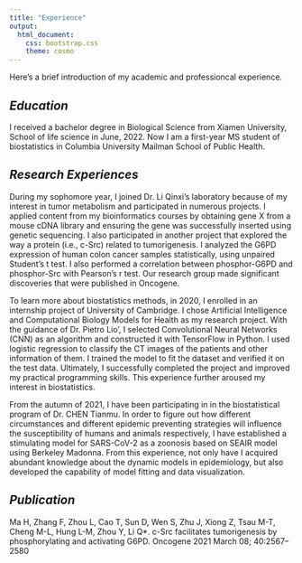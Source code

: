 ```yaml
---
title: "Experience"
output: 
  html_document:
    css: bootstrap.css
    theme: cosmo
---
```

Here's a brief introduction of my academic and professioncal experience.

## *Education*
I received a bachelor degree in Biological Science from Xiamen University, School of life science in June, 2022. Now I am a first-year MS student of biostatistics in Columbia University Mailman School of Public Health.

## *Research Experiences*
During my sophomore year, I joined Dr. Li Qinxi’s laboratory because of my interest in tumor metabolism and participated in numerous projects. I applied content from my bioinformatics courses by obtaining gene X from a mouse cDNA library and ensuring the gene was successfully inserted using genetic sequencing. I also participated in another project that explored the way a protein (i.e., c-Src) related to tumorigenesis. I analyzed the G6PD expression of human colon cancer samples statistically, using unpaired Student’s t test. I also performed a correlation between phosphor-G6PD and phosphor-Src with Pearson’s r test. Our research group made significant discoveries that were published in Oncogene.

To learn more about biostatistics methods, in 2020, I enrolled in an internship project of University of Cambridge. I chose Artificial Intelligence and Computational Biology Models for Health as my research project. With the guidance of Dr. Pietro Lio’, I selected Convolutional Neural Networks (CNN) as an algorithm and constructed it with TensorFlow in Python. I used logistic regression to classify the CT images of the patients and other information of them. I trained the model to fit the dataset and verified it on the test data. Ultimately, I successfully completed the project and improved my practical programming skills. This experience further aroused my interest in biostatistics.

From the autumn of 2021, I have been participating in in the biostatistical program of Dr. CHEN Tianmu. In order to figure out how different circumstances and different epidemic preventing strategies will influence the susceptibility of humans and animals respectively, I have established a stimulating model for SARS-CoV-2 as a zoonosis based on SEAIR model using Berkeley Madonna. From this experience, not only have I acquired abundant knowledge about the dynamic models in epidemiology, but also developed the capability of model fitting and data visualization. 

## *Publication*
Ma H, Zhang F, Zhou L, Cao T, Sun D, Wen S, Zhu J, Xiong Z, Tsau M-T, Cheng M-L, Hung L-M,
Zhou Y, Li Q*. c-Src facilitates tumorigenesis by phosphorylating and activating G6PD. Oncogene 2021 March 08; 40:2567–2580
